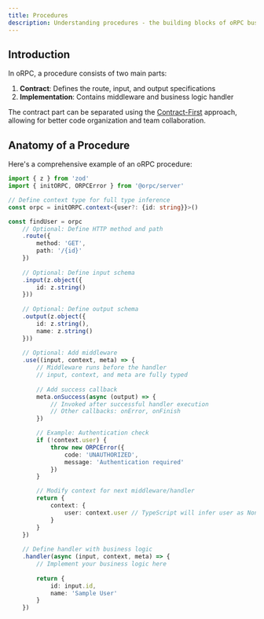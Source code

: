 ```yaml
---
title: Procedures
description: Understanding procedures - the building blocks of oRPC business logic
---
```


## Introduction

In oRPC, a procedure consists of two main parts:
1. **Contract**: Defines the route, input, and output specifications
2. **Implementation**: Contains middleware and business logic handler

The contract part can be separated using the [Contract-First](/docs/contract-first) approach, allowing for better code organization and team collaboration.

## Anatomy of a Procedure

Here's a comprehensive example of an oRPC procedure:

```ts
import { z } from 'zod'
import { initORPC, ORPCError } from '@orpc/server'

// Define context type for full type inference
const orpc = initORPC.context<{user?: {id: string}}>()

const findUser = orpc
    // Optional: Define HTTP method and path
    .route({ 
        method: 'GET', 
        path: '/{id}' 
    })
    
    // Optional: Define input schema
    .input(z.object({ 
        id: z.string() 
    }))
    
    // Optional: Define output schema
    .output(z.object({ 
        id: z.string(), 
        name: z.string() 
    }))
    
    // Optional: Add middleware
    .use((input, context, meta) => {
        // Middleware runs before the handler
        // input, context, and meta are fully typed
        
        // Add success callback
        meta.onSuccess(async (output) => {
            // Invoked after successful handler execution
            // Other callbacks: onError, onFinish
        })

        // Example: Authentication check
        if (!context.user) {
            throw new ORPCError({
                code: 'UNAUTHORIZED',
                message: 'Authentication required'
            })
        }

        // Modify context for next middleware/handler
        return {
            context: {
                user: context.user // TypeScript will infer user as NonNullable
            }
        }
    })
    
    // Define handler with business logic
    .handler(async (input, context, meta) => {
        // Implement your business logic here
        
        return {
            id: input.id,
            name: 'Sample User'
        }
    })
```
